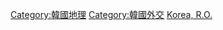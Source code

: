 {{Commonscat|International borders of South Korea}}

[[Category:韓國地理|Category:韓國地理]]
[[Category:韓國外交|Category:韓國外交]]
[[Category:各國邊界|Korea, R.O.]]